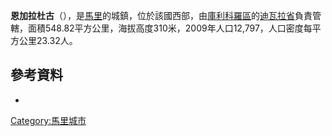 '''恩加拉杜古'''（{{lang-fr|N'Garadougou}}），是[[馬里|馬里]]的城鎮，位於該國西部，由[[庫利科羅區|庫利科羅區]]的[[迪瓦拉省|迪瓦拉省]]負責管轄，面積548.82平方公里，海拔高度310米，2009年人口12,797，人口密度每平方公里23.32人。

==參考資料==
*{{cite web|url=http://mali-reforme-telecom.mctmtl.com/previsions.pdf|title=Previsions de desserte des communes pour la periode de 2001-2005|publisher=Mali Reforme Telecom|accessdate=February 10, 2009|deadurl=yes|archiveurl=https://web.archive.org/web/20040829024117/http://mali-reforme-telecom.mctmtl.com/previsions.pdf|archivedate=2004年8月29日}}

{{Coord|13|9|N|6|30|W|display=title}}

{{庫利科羅區}}

[[Category:馬里城市|Category:馬里城市]]


{{Mali-geo-stub}}
